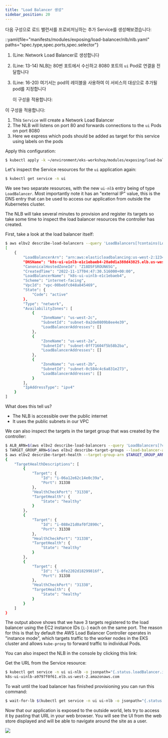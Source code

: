 ```yaml
---
title: "Load Balancer 생성"
sidebar_position: 20
---
```


다음 구성으로 로드 밸런서를 프로비저닝하는 추가 Service를 생성해보겠습니다:

::yaml{file="manifests/modules/exposing/load-balancer/nlb/nlb.yaml" paths="spec.type,spec.ports,spec.selector"}

1. (Line: Network Load Balancer로 생성합니다
2. (Line: 13-14) NLB는 80번 포트에서 수신하고 8080 포트의 `ui` Pod로 연결을 전달합니다
3. (Line: 16-20) 여기서는 pod의 레이블을 사용하여 이 서비스의 대상으로 추가될 pod를 지정합니다

   이 구성을 적용합니다:

이 구성을 적용합니다:

1. This `Service` will create a Network Load Balancer
2. The NLB will listens on port 80 and forwards connections to the `ui` Pods on port 8080
3. Here we express which pods should be added as target for this service using labels on the pods

Apply this configuration:

```bash timeout=180 hook=add-lb hookTimeout=430
$ kubectl apply -k ~/environment/eks-workshop/modules/exposing/load-balancer/nlb
```

Let's inspect the Service resources for the `ui` application again:

```bash
$ kubectl get service -n ui
```

We see two separate resources, with the new `ui-nlb` entry being of type `LoadBalancer`. Most importantly note it has an "external IP" value, this is the DNS entry that can be used to access our application from outside the Kubernetes cluster.

The NLB will take several minutes to provision and register its targets so take some time to inspect the load balancer resources the controller has created.

First, take a look at the load balancer itself:

```bash
$ aws elbv2 describe-load-balancers --query 'LoadBalancers[?contains(LoadBalancerName, `k8s-ui-uinlb`) == `true`]'
[
    {
        "LoadBalancerArn": "arn:aws:elasticloadbalancing:us-west-2:1234567890:loadbalancer/net/k8s-ui-uinlb-e1c1ebaeb4/28a0d1a388d43825",
        "DNSName": "k8s-ui-uinlb-e1c1ebaeb4-28a0d1a388d43825.elb.us-west-2.amazonaws.com",
        "CanonicalHostedZoneId": "Z18D5FSROUN65G",
        "CreatedTime": "2022-11-17T04:47:30.516000+00:00",
        "LoadBalancerName": "k8s-ui-uinlb-e1c1ebaeb4",
        "Scheme": "internet-facing",
        "VpcId": "vpc-00be6fc048a845469",
        "State": {
            "Code": "active"
        },
        "Type": "network",
        "AvailabilityZones": [
            {
                "ZoneName": "us-west-2c",
                "SubnetId": "subnet-0a2de0809b8ee4e39",
                "LoadBalancerAddresses": []
            },
            {
                "ZoneName": "us-west-2a",
                "SubnetId": "subnet-0ff71604f5b58b2ba",
                "LoadBalancerAddresses": []
            },
            {
                "ZoneName": "us-west-2b",
                "SubnetId": "subnet-0c584c4c6a831e273",
                "LoadBalancerAddresses": []
            }
        ],
        "IpAddressType": "ipv4"
    }
]
```

What does this tell us?

- The NLB is accessible over the public internet
- It uses the public subnets in our VPC

We can also inspect the targets in the target group that was created by the controller:

```bash
$ ALB_ARN=$(aws elbv2 describe-load-balancers --query 'LoadBalancers[?contains(LoadBalancerName, `k8s-ui-uinlb`) == `true`].LoadBalancerArn' | jq -r '.[0]')
$ TARGET_GROUP_ARN=$(aws elbv2 describe-target-groups --load-balancer-arn $ALB_ARN | jq -r '.TargetGroups[0].TargetGroupArn')
$ aws elbv2 describe-target-health --target-group-arn $TARGET_GROUP_ARN
{
    "TargetHealthDescriptions": [
        {
            "Target": {
                "Id": "i-06a12e62c14e0c39a",
                "Port": 31338
            },
            "HealthCheckPort": "31338",
            "TargetHealth": {
                "State": "healthy"
            }
        },
        {
            "Target": {
                "Id": "i-088e21d0af0f2890c",
                "Port": 31338
            },
            "HealthCheckPort": "31338",
            "TargetHealth": {
                "State": "healthy"
            }
        },
        {
            "Target": {
                "Id": "i-0fe2202d18299816f",
                "Port": 31338
            },
            "HealthCheckPort": "31338",
            "TargetHealth": {
                "State": "healthy"
            }
        }
    ]
}
```

The output above shows that we have 3 targets registered to the load balancer using the EC2 instance IDs (`i-`) each on the same port. The reason for this is that by default the AWS Load Balancer Controller operates in "instance mode", which targets traffic to the worker nodes in the EKS cluster and allows `kube-proxy` to forward traffic to individual Pods.

You can also inspect the NLB in the console by clicking this link:

<ConsoleButton url="https://console.aws.amazon.com/ec2/home#LoadBalancers:tag:service.k8s.aws/stack=ui/ui-nlb;sort=loadBalancerName" service="ec2" label="Open EC2 console"/>

Get the URL from the Service resource:

```bash
$ kubectl get service -n ui ui-nlb -o jsonpath="{.status.loadBalancer.ingress[*].hostname}{'\n'}"
k8s-ui-uinlb-a9797f0f61.elb.us-west-2.amazonaws.com
```

To wait until the load balancer has finished provisioning you can run this command:

```bash
$ wait-for-lb $(kubectl get service -n ui ui-nlb -o jsonpath="{.status.loadBalancer.ingress[*].hostname}{'\n'}")
```

Now that our application is exposed to the outside world, lets try to access it by pasting that URL in your web browser. You will see the UI from the web store displayed and will be able to navigate around the site as a user.

<Browser url="http://k8s-ui-uinlb-a9797f0f61.elb.us-west-2.amazonaws.com">
<img src={require('@site/static/img/sample-app-screens/home.webp').default}/>
</Browser>